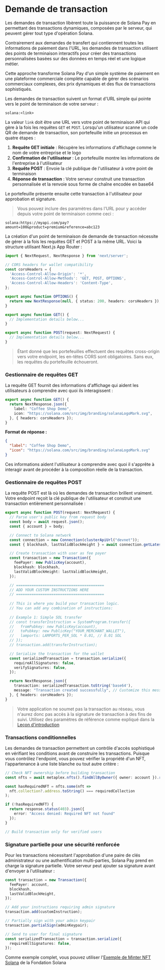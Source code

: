 
# Demande de transaction

Les demandes de transaction libèrent toute la puissance de Solana Pay en permettant des transactions dynamiques, composées par le serveur, qui peuvent gérer tout type d'opération Solana.

Contrairement aux demandes de transfert qui contiennent toutes les informations de paiement dans l'URL, les demandes de transaction utilisent des points de terminaison interactifs pour créer des transactions personnalisées basées sur des données en temps réel et une logique métier.

Cette approche transforme Solana Pay d'un simple système de paiement en une plateforme commerciale complète capable de gérer des scénarios commerciaux complexes, des prix dynamiques et des flux de transactions sophistiqués.

<ArticleSection name="Comment fonctionnent les demandes de transaction" id="how-it-works" level="h2" />

Les demandes de transaction suivent un format d'URL simple qui pointe vers le point de terminaison de votre serveur :

```
solana:<link>
```

La valeur `link` doit être une URL vers votre point de terminaison API qui gère à la fois les requêtes `GET` et `POST`. Lorsqu'un utilisateur scanne un code QR de demande de transaction, son portefeuille initie un processus en quatre étapes :
1. **Requête GET initiale** : Récupère les informations d'affichage comme le nom de votre entreprise et le logo
2. **Confirmation de l'utilisateur** : Le portefeuille montre les informations de l'entreprise à l'utilisateur
3. **Requête POST** : Envoie la clé publique de l'utilisateur à votre point de terminaison
4. **Réponse de transaction** : Votre serveur construit une transaction personnalisée et la renvoie sous forme de chaîne encodée en base64

Le portefeuille présente ensuite cette transaction à l'utilisateur pour approbation et signature.

> Vous pouvez inclure des paramètres dans l'URL pour y accéder depuis votre point de terminaison comme ceci :

```
solana:https://myapi.com/pay?amount=100&product=premium&reference=abc123
```

<ArticleSection name="Construction du point de terminaison API" id="api-endpoint" level="h2" />

La création d'un point de terminaison de demande de transaction nécessite de gérer à la fois les requêtes GET et POST à la même URL. Voici la structure utilisant Next.js App Router :

```ts
import { NextRequest, NextResponse } from 'next/server';

// CORS headers for wallet compatibility
const corsHeaders = {
  'Access-Control-Allow-Origin': '*',
  'Access-Control-Allow-Methods': 'GET, POST, OPTIONS',
  'Access-Control-Allow-Headers': 'Content-Type',
};

export async function OPTIONS() {
  return new NextResponse(null, { status: 200, headers: corsHeaders });
}

export async function GET() {
  // Implementation details below...
}

export async function POST(request: NextRequest) {
  // Implementation details below...
}
```

> Étant donné que les portefeuilles effectuent des requêtes cross-origin vers votre endpoint, les en-têtes CORS sont obligatoires. Sans eux, les requêtes du portefeuille échoueront.

### Gestionnaire de requêtes GET

La requête GET fournit des informations d'affichage qui aident les utilisateurs à comprendre avec quoi ils interagissent :

```ts
export async function GET() {
  return NextResponse.json({
    label: "Coffee Shop Demo",
    icon: "https://solana.com/src/img/branding/solanaLogoMark.svg",
  }, { headers: corsHeaders });
}
```

**Format de réponse :**

```json
{
  "label": "Coffee Shop Demo",
  "icon": "https://solana.com/src/img/branding/solanaLogoMark.svg"
}
```

Ces informations aident l'utilisateur à comprendre avec quoi il s'apprête à interagir avant de procéder à la composition réelle de la transaction.

### Gestionnaire de requêtes POST

La requête POST est là où les demandes de transaction brillent vraiment. Votre endpoint reçoit la clé publique de l'utilisateur et construit une transaction entièrement personnalisée :

```ts
export async function POST(request: NextRequest) {
  // Parse user's public key from request body
  const body = await request.json();
  const { account } = body;

  // Connect to Solana network
  const connection = new Connection(clusterApiUrl("devnet"));
  const { blockhash, lastValidBlockHeight } = await connection.getLatestBlockhash();

  // Create transaction with user as fee payer
  const transaction = new Transaction({
    feePayer: new PublicKey(account),
    blockhash: blockhash,
    lastValidBlockHeight: lastValidBlockHeight,
  });

  // ========================================
  // ADD YOUR CUSTOM INSTRUCTIONS HERE
  // ========================================
  
  // This is where you build your transaction logic.
  // You can add any combination of instructions:
  
  // Example 1: Simple SOL transfer
  // const transferInstruction = SystemProgram.transfer({
  //   fromPubkey: new PublicKey(account),
  //   toPubkey: new PublicKey("YOUR_MERCHANT_WALLET"),
  //   lamports: LAMPORTS_PER_SOL * 0.01, // 0.01 SOL
  // });
  // transaction.add(transferInstruction);

  // Serialize the transaction for the wallet
  const serializedTransaction = transaction.serialize({
    requireAllSignatures: false,
    verifySignatures: false,
  });

  return NextResponse.json({
    transaction: serializedTransaction.toString('base64'),
    message: "Transaction created successfully", // Customize this message
  }, { headers: corsHeaders });
}
```

> Votre application ne soumet pas la transaction au réseau, vous n'aurez donc pas accès à la signature de transaction à des fins de suivi. Utilisez des paramètres de référence comme expliqué dans la [Leçon d'introduction](/en/courses/solana-pay/introduction#reference)

<ArticleSection name="Capacités avancées" id="advanced-capabilities" level="h2" />

### Transactions conditionnelles

Les demandes de transaction permettent un contrôle d'accès sophistiqué en vérifiant les conditions avant de construire les transactions. Puisque vous contrôlez l'endpoint, vous pouvez vérifier la propriété d'un NFT, l'appartenance à une liste blanche ou tout autre critère :

```ts
// Check NFT ownership before building transaction
const nfts = await metaplex.nfts().findAllByOwner({ owner: account }).run(); 

const hasRequiredNFT = nfts.some(nft => 
  nft.collection?.address.toString() === requiredCollection
);

if (!hasRequiredNFT) {
  return response.status(403).json({ 
    error: "Access denied: Required NFT not found" 
  });
}

// Build transaction only for verified users
```

### Signature partielle pour une sécurité renforcée

Pour les transactions nécessitant l'approbation d'une paire de clés administrateur ou une authentification multi-parties, Solana Pay prend en charge la signature partielle. Votre serveur peut ajouter sa signature avant d'envoyer à l'utilisateur :

```ts
const transaction = new Transaction({
  feePayer: account,
  blockhash,
  lastValidBlockHeight,
});

// Add your instructions requiring admin signature
transaction.add(customInstruction);

// Partially sign with your admin keypair
transaction.partialSign(adminKeypair);

// Send to user for final signature
const serializedTransaction = transaction.serialize({
  requireAllSignatures: false,
});
```

<ArticleSection name="Exemple" id="example" level="h2" />

Comme exemple complet, vous pouvez utiliser l'[Exemple de Minter NFT Solana](https://github.com/solana-developers/solana-pay-nft-minter/tree/main) de la Fondation Solana
